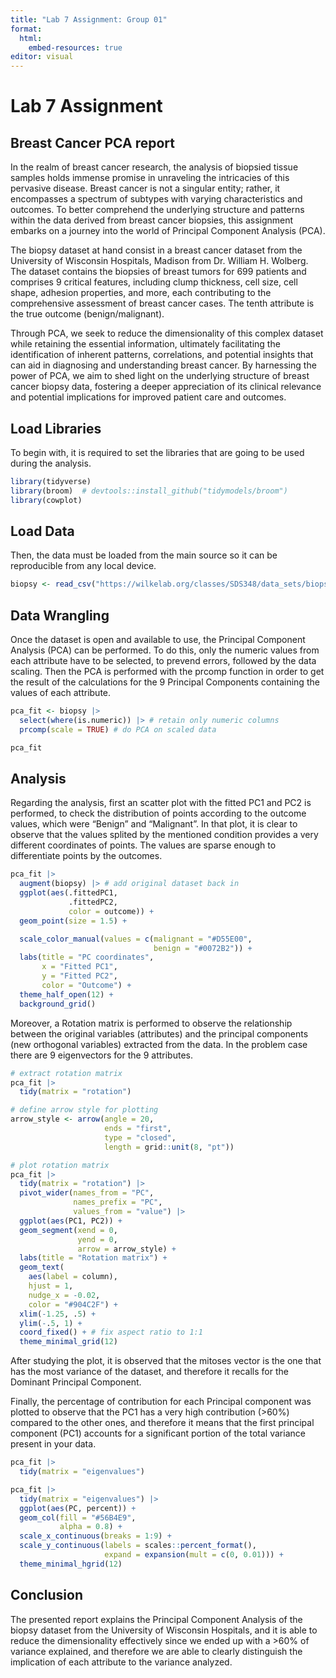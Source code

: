 ```yaml
---
title: "Lab 7 Assignment: Group 01"
format:
  html:
    embed-resources: true
editor: visual
---
```


# Lab 7 Assignment

## Breast Cancer PCA report

In the realm of breast cancer research, the analysis of biopsied tissue samples holds immense promise in unraveling the intricacies of this pervasive disease. Breast cancer is not a singular entity; rather, it encompasses a spectrum of subtypes with varying characteristics and outcomes. To better comprehend the underlying structure and patterns within the data derived from breast cancer biopsies, this assignment embarks on a journey into the world of Principal Component Analysis (PCA).

The biopsy dataset at hand consist in a breast cancer dataset from the University of Wisconsin Hospitals, Madison from Dr. William H. Wolberg. The dataset contains the biopsies of breast tumors for 699 patients and comprises 9 critical features, including clump thickness, cell size, cell shape, adhesion properties, and more, each contributing to the comprehensive assessment of breast cancer cases. The tenth attribute is the true outcome (benign/malignant).

Through PCA, we seek to reduce the dimensionality of this complex dataset while retaining the essential information, ultimately facilitating the identification of inherent patterns, correlations, and potential insights that can aid in diagnosing and understanding breast cancer. By harnessing the power of PCA, we aim to shed light on the underlying structure of breast cancer biopsy data, fostering a deeper appreciation of its clinical relevance and potential implications for improved patient care and outcomes.

## Load Libraries

To begin with, it is required to set the libraries that are going to be used during the analysis.

```r
library(tidyverse)
library(broom)  # devtools::install_github("tidymodels/broom")
library(cowplot)
```

## Load Data

Then, the data must be loaded from the main source so it can be reproducible from any local device.

```r
biopsy <- read_csv("https://wilkelab.org/classes/SDS348/data_sets/biopsy.csv")
```

## Data Wrangling

Once the dataset is open and available to use, the Principal Component Analysis (PCA) can be performed. 
To do this, only the numeric values from each attribute have to be selected, to prevend errors, followed by the data scaling. Then the PCA is performed with the prcomp function in order to get the result of the calculations for the 9 Principal Components containing the values of each attribute.

```r
pca_fit <- biopsy |> 
  select(where(is.numeric)) |> # retain only numeric columns
  prcomp(scale = TRUE) # do PCA on scaled data

pca_fit
```

## Analysis
Regarding the analysis, first an scatter plot with the fitted PC1 and PC2 is performed, to check the distribution of points according to the outcome values, which were "Benign" and "Malignant". In that plot, it is clear to observe that the values splited by the mentioned condition provides a very different coordinates of points. The values are sparse enough to differentiate points by the outcomes.  

```r
pca_fit |>
  augment(biopsy) |> # add original dataset back in
  ggplot(aes(.fittedPC1, 
             .fittedPC2, 
             color = outcome)) + 
  geom_point(size = 1.5) +

  scale_color_manual(values = c(malignant = "#D55E00", 
                                benign = "#0072B2")) +
  labs(title = "PC coordinates", 
       x = "Fitted PC1", 
       y = "Fitted PC2", 
       color = "Outcome") +
  theme_half_open(12) + 
  background_grid()
```

Moreover, a Rotation matrix is performed to observe the relationship between the original variables (attributes) and the principal components (new orthogonal variables) extracted from the data. In the problem case there are 9 eigenvectors for the 9 attributes.

```r
# extract rotation matrix
pca_fit |>
  tidy(matrix = "rotation")

# define arrow style for plotting
arrow_style <- arrow(angle = 20, 
                     ends = "first", 
                     type = "closed", 
                     length = grid::unit(8, "pt"))

# plot rotation matrix
pca_fit |>
  tidy(matrix = "rotation") |>
  pivot_wider(names_from = "PC", 
              names_prefix = "PC", 
              values_from = "value") |>
  ggplot(aes(PC1, PC2)) +
  geom_segment(xend = 0, 
               yend = 0, 
               arrow = arrow_style) +
  labs(title = "Rotation matrix") +
  geom_text(
    aes(label = column),
    hjust = 1, 
    nudge_x = -0.02, 
    color = "#904C2F") +
  xlim(-1.25, .5) + 
  ylim(-.5, 1) +
  coord_fixed() + # fix aspect ratio to 1:1
  theme_minimal_grid(12)
```
After studying the plot, it is observed that the mitoses vector is the one that has the most variance of the dataset, and therefore it recalls for the Dominant Principal Component.

Finally, the percentage of contribution for each Principal component was plotted to observe that the PC1 has a very high contribution (>60%) compared to the other ones, and therefore it means that the first principal component (PC1) accounts for a significant portion of the total variance present in your data. 

```r
pca_fit |>
  tidy(matrix = "eigenvalues")

pca_fit |>
  tidy(matrix = "eigenvalues") |>
  ggplot(aes(PC, percent)) +
  geom_col(fill = "#56B4E9", 
           alpha = 0.8) +
  scale_x_continuous(breaks = 1:9) +
  scale_y_continuous(labels = scales::percent_format(), 
                     expand = expansion(mult = c(0, 0.01))) +
  theme_minimal_hgrid(12)
```

## Conclusion

The presented report explains the Principal Component Analysis of the biopsy dataset from the University of Wisconsin Hospitals, and it is able to reduce the dimensionality effectively since we ended up with a >60% of variance explained, and therefore we are able to clearly distinguish the implication of each attribute to the variance analyzed.
